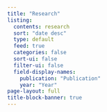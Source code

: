 ```yaml
---
title: "Research"
listing:
  contents: research
  sort: "date desc"
  type: default
  feed: true
  categories: false
  sort-ui: false
  filter-ui: false
  field-display-names: 
    publication: "Publication"
    year: "Year"
page-layout: full
title-block-banner: true
---
```




